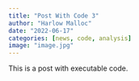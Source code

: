 ```yaml
---
title: "Post With Code 3"
author: "Harlow Malloc"
date: "2022-06-17"
categories: [news, code, analysis]
image: "image.jpg"
---
```


This is a post with executable code.
